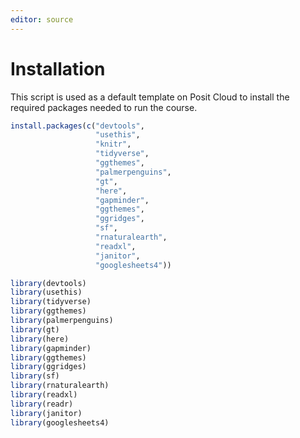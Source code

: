 ```yaml
---
editor: source
---
```


# Installation

This script is used as a default template on Posit Cloud to install the required packages needed to run the course.

```r

install.packages(c("devtools", 
                   "usethis", 
                   "knitr", 
                   "tidyverse", 
                   "ggthemes", 
                   "palmerpenguins",
                   "gt",
                   "here",
                   "gapminder",
                   "ggthemes",
                   "ggridges",
                   "sf",
                   "rnaturalearth",
                   "readxl",
                   "janitor",
                   "googlesheets4"))
```

```r
library(devtools)
library(usethis)
library(tidyverse)
library(ggthemes)
library(palmerpenguins)
library(gt)
library(here)
library(gapminder)
library(ggthemes)
library(ggridges)
library(sf)
library(rnaturalearth)
library(readxl)
library(readr)
library(janitor)
library(googlesheets4)
```


